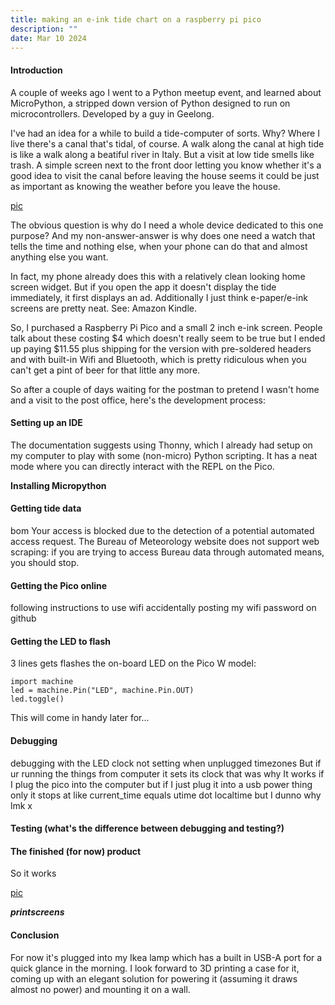 ```yaml
---
title: making an e-ink tide chart on a raspberry pi pico
description: ""
date: Mar 10 2024
---
```


#### Introduction

A couple of weeks ago I went to a Python meetup event, and learned about MicroPython, a stripped down version of Python designed to run on microcontrollers. Developed by a guy in Geelong.

I've had an idea for a while to build a tide-computer of sorts. Why? Where I live there's a canal that's tidal, of course.  A walk along the canal at high tide is like a walk along a beatiful river in Italy. But a visit at low tide smells like trash. A simple screen next to the front door letting you know whether it's a good idea to visit the canal before leaving the house seems it could be just as important as knowing the weather before you leave the house.

[pic](/public/canal1.jpeg)

The obvious question is why do I need a whole device dedicated to this one purpose? And my non-answer-answer is why does one need a watch that tells the time and nothing else, when your phone can do that and almost anything else you want.

In fact, my phone already does this with a relatively clean looking home screen widget. But if you open the app it doesn't display the tide immediately, it first displays an ad. Additionally I just think e-paper/e-ink screens are pretty neat. See: Amazon Kindle.

So, I purchased a Raspberry Pi Pico and a small 2 inch e-ink screen. People talk about these costing $4 which doesn't really seem to be true but I ended up paying $11.55 plus shipping for the version with pre-soldered headers and with built-in Wifi and Bluetooth, which is pretty ridiculous when you can't get a pint of beer for that little any more.

So after a couple of days waiting for the postman to pretend I wasn't home and a visit to the post office, here's the development process:

####  Setting up an IDE

The documentation suggests using Thonny, which I already had setup on my computer to play with some (non-micro) Python scripting. It has a neat mode where you can directly interact with the REPL on the Pico.

**Installing Micropython**

####  Getting tide data
bom Your access is blocked due to the detection of a potential automated access request. The Bureau of Meteorology website does not support web scraping: if you are trying to access Bureau data through automated means, you should stop.

####  Getting the Pico online
following instructions to use wifi
accidentally posting my wifi password on github

####  Getting the LED to flash

3 lines gets flashes the on-board LED on the Pico W model:

```
import machine
led = machine.Pin("LED", machine.Pin.OUT)
led.toggle()
```

This will come in handy later for...

####  Debugging
debugging with the LED
clock not setting when unplugged
timezones
But if ur running the things from computer it sets its clock that was why
It works if I plug the pico into the computer but if I just plug it into a usb power thing only it stops at like     current_time equals utime dot localtime but I dunno why lmk x

####  Testing (what's the difference between debugging and testing?)


####  The finished (for now) product
So it works

[pic](/public/pico.jpeg)

***printscreens***

#### Conclusion

For now it's plugged into my Ikea lamp which has a built in USB-A port for a quick glance in the morning. I look forward to 3D printing a case for it, coming up with an elegant solution for powering it (assuming it draws almost no power) and mounting it on a wall.
